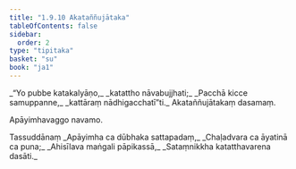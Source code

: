```yaml
---
title: "1.9.10 Akataññujātaka"
tableOfContents: false
sidebar:
  order: 2
type: "tipitaka"
basket: "su"
book: "ja1"
---
```



<DynamicBreadcrumb />

<Division number="90" book="ja1">

<Paragraph number="198" type="verses" book="ja1">
_“Yo pubbe katakalyāṇo,_  
_katattho nāvabujjhati;_  
_Pacchā kicce samuppanne,_  
_kattāraṃ nādhigacchatī”ti._  


</Paragraph>
</Division>

<Paragraph number="199" type="center" book="ja1">
Akataññujātakaṃ dasamaṃ.

  
Apāyimhavaggo navamo.



</Paragraph>

<Paragraph number="200" type="center" book="ja1">
Tassuddānaṃ


</Paragraph>

<Paragraph number="201" type="verses" book="ja1">
_Apāyimha ca dūbhaka sattapadaṃ,_  
_Chaḷadvara ca āyatinā ca puna;_  
_Ahisīlava maṅgali pāpikassā,_  
_Sataṃnikkha katatthavarena dasāti._
</Paragraph>